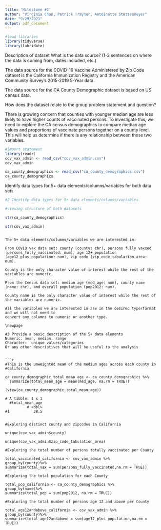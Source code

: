 ```yaml
---
title: 'Milestone #2'
author: "Virginia Chan, Patrick Traynor, Antoinette Stetzenmeyer"
date: "9/29/2021"
output: pdf_document
---
```




```r
#load libraries
library(tidyverse)
library(lubridate)
```

Description of dataset
What is the data source? (1-2 sentences on where the data is coming from, dates included, etc.)

The data source for the COVID-19 Vaccine Administered by Zip Code dataset is the California Immunization Registry and the American Community Survey's 2015-2019 5-Year data. 

The data source for the CA County Demographic dataset is based on US census data.

How does the dataset relate to the group problem statement and question?

There is growing concern that counties with younger median age are less likely to have higher counts of vaccinated persons. To investigate this, we need to explore the CA census demographics to compare median age values and proportions of vaccinate persons together on a county level. This will help us determine if there is any relationship between those two variables. 

\newpage 

```r
#Import statement
library(readr)
cov_vax_admin <- read_csv("cov_vax_admin.csv")
cov_vax_admin

ca_county_demographics <- read_csv("ca_county_demographics.csv")
ca_county_demographics
```

\newpage 

Identify data types for 5+ data elements/columns/variables for both data sets

```r
#2 Identify data types for 5+ data elements/columns/variables

#viewing structure of both datasets

str(ca_county_demographics)

str(cov_vax_admin)
```
```

The 5+ data elements/columns/variables we are interested in: 

From COVID vax data set: county (county: chr), persons fully vaxxed (persons_fully_vaccinated: num), age 12+ population (age12_plus_population: num), zip code (zip_code_tabulation_area: num).

County is the only character value of interest while the rest of the variables are numeric. 

From the Census data set: median age (med_age: num), county name (name: chr), and overall population (pop2012: num). 

County name is the only character value of interest while the rest of the variables are numeric. 

All the variables we are interested in are in the desired type/format and we will not need to
convert any columns to numeric or another type. 

\newpage 

#3 Provide a basic description of the 5+ data elements
Numeric: mean, median, range
Character:  unique values/categories
Or any other descriptives that will be useful to the analysis


```r
#This is the unweighted mean of the medium ages across each county in 
#California

ca_county_demographic_total_mean_age <- ca_county_demographics %>%
  summarize(total_mean_age = mean(med_age, na.rm = TRUE)) 
  
(view(ca_county_demographic_total_mean_age))

# A tibble: 1 x 1
  #total_mean_age
          # <dbl>
#1           38.5


#Exploring distinct county and zipcodes in California

unique(cov_vax_admin$county)

unique(cov_vax_admin$zip_code_tabulation_area)

#Exploring the total number of persons totally vaccinated per County

total_vaccinated_california <- cov_vax_admin %>%
group_by(county)%>%
summarize(total_vax = sum(persons_fully_vaccinated,na.rm = TRUE))

#Exploring the total population for each County

total_pop_california <- ca_county_demographics %>%
group_by(name)%>%
summarize(total_pop = sum(pop2012, na.rm = TRUE))

#Exploring the total number of persons age 12 and above per County

total_age12andabove_california <- cov_vax_admin %>%
group_by(county)%>%
summarize(total_age12andabove = sum(age12_plus_population,na.rm = TRUE))




```
